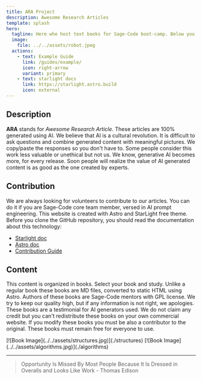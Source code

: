 ```yaml
---
title: ARA Project
description: Awesome Research Articles
template: splash
hero:
  tagline: Here whe host text books for Sage-Code boot-camp. Below you can see our contribution guide. Just in case you wish to become a mentor, click the button and read this guide. Otherwise, skip to the content section and click the book you wish to read. Enjoy 🍀
  image: 
    file: ../../assets/robot.jpeg
  actions:
    - text: Example Guide
      link: /guides/example/
      icon: right-arrow
      variant: primary
    - text: starlight docs
      link: https://starlight.astro.build
      icon: external
---
```


## Description
 
**ARA** stands for *Awesome Research Article*. These articles are 100% generated using AI. We believe that AI is a cultural revolution. It is difficult to ask questions and combine generated content with meaningful pictures. We copy/paste the responses so you don't have to. Some people consider this work less valuable or unethical but not us. We know, generative AI becomes more, for every release. Soon people will realize the value of AI generated content is as good as the one created by experts.


## Contribution 

We are always looking for volunteers to contribute to our articles. You can do it if you are Sage-Code core team member, versed in AI prompt engineering. This website is created with Astro and StarLight free theme. Before you clone the GitHub repository, you should read the documentation about this technology:

* [Starlight doc](https://starlight.astro.build)
* [Astro doc](https://docs.astro.build/en/getting-started/)
* [Contribution Guide](/guides/contribution/)

## Content

This content is organized in books. Select your book and study. Unlike a regular book these books are MD files, converted to static HTML using Astro. Authors of these books are Sage-Code mentors with GPL license. We try to keep our quality high, but if any information is not right, we apologies. These books are a testimonial for AI generators used. We do not claim any credit but you can't redistribute these books on your own commercial website. If you modify these books you must be also a contributor to the original. These books must remain free for everyone to use.

<CardGrid>
	<Card title="Data Structures" icon="open-book">
          [![Book Image](../../assets/structures.jpg)](./structures)		
	</Card>
  <Card title="Algorithms" icon="open-book">
          [![Book Image](../../assets/algorithms.jpg)](./algorithms)	
	</Card>
</CardGrid>

---

> Opportunity Is Missed By Most People Because It Is Dressed in Overalls and Looks Like Work - Thomas Edison

